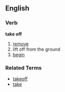 ==English==
===Verb===
'''take off'''

# [[remove]]
# lift off from the ground
# [[begin]]

===Related Terms===
*[[takeoff]]
*[[take]]